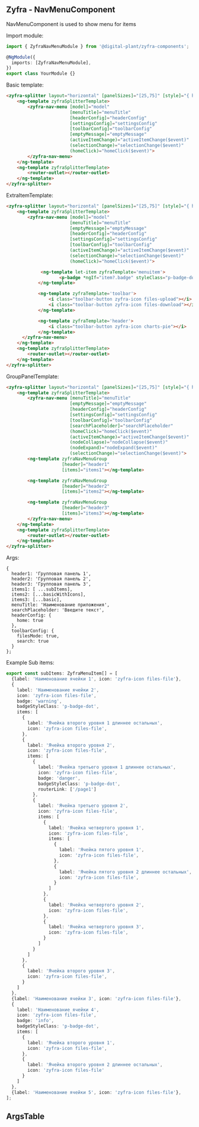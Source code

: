 
## Zyfra - NavMenuComponent

<Subtitle>NavMenuComponent is used to show menu for items</Subtitle>

Import module:

```typescript
import { ZyfraNavMenuModule } from '@digital-plant/zyfra-components';

@NgModule({
  imports: [ZyfraNavMenuModule],
})
export class YourModule {}
```

Basic template:

```html
<zyfra-splitter layout="horizontal" [panelSizes]="[25,75]" [style]="{ height: '600px' }">
    <ng-template zyfraSplitterTemplate>
        <zyfra-nav-menu [model]="model"
                        [menuTitle]="menuTitle"
                        [headerConfig]="headerConfig"
                        [settingsConfig]="settingsConfig"
                        [toolbarConfig]="toolbarConfig"
                        [emptyMessage]="emptyMessage"
                        (activeItemChange)="activeItemChange($event)"
                        (selectionChange)="selectionChange($event)"
                        (homeClick)="homeClick($event)">
        </zyfra-nav-menu>
    </ng-template>
    <ng-template zyfraSplitterTemplate>
        <router-outlet></router-outlet>
    </ng-template>
</zyfra-splitter>
```

ExtraItemTemplate:

```html
<zyfra-splitter layout="horizontal" [panelSizes]="[25,75]" [style]="{ height: '600px' }">
    <ng-template zyfraSplitterTemplate>
        <zyfra-nav-menu [model]="model"
                        [menuTitle]="menuTitle"
                        [emptyMessage]="emptyMessage"
                        [headerConfig]="headerConfig"
                        [settingsConfig]="settingsConfig"
                        [toolbarConfig]="toolbarConfig"
                        (activeItemChange)="activeItemChange($event)"
                        (selectionChange)="selectionChange($event)"
                        (homeClick)="homeClick($event)">

             <ng-template let-item zyfraTemplate='menuitem'>
                    <p-badge *ngIf="item?.badge" styleClass="p-badge-dot" [severity]="item.badge"></p-badge>
            </ng-template>

            <ng-template zyfraTemplate='toolbar'>
                <i class="toolbar-button zyfra-icon files-upload"></i>
                <i class="toolbar-button zyfra-icon files-download"></i>
            </ng-template>

            <ng-template zyfraTemplate='header'>
                <i class="toolbar-button zyfra-icon charts-pie"></i>
            </ng-template>
      </zyfra-nav-menu>
    </ng-template>
    <ng-template zyfraSplitterTemplate>
        <router-outlet></router-outlet>
    </ng-template>
</zyfra-splitter>
```

GroupPanelTemplate:

```html
<zyfra-splitter layout="horizontal" [panelSizes]="[25,75]" [style]="{ height: '600px' }">
    <ng-template zyfraSplitterTemplate>
        <zyfra-nav-menu [menuTitle]="menuTitle"
                        [emptyMessage]="emptyMessage"
                        [headerConfig]="headerConfig"
                        [settingsConfig]="settingsConfig"
                        [toolbarConfig]="toolbarConfig"
                        [searchPlaceholder]="searchPlaceholder"
                        (homeClick)="homeClick($event)"
                        (activeItemChange)="activeItemChange($event)"
                        (nodeCollapse)="nodeCollapse($event)"
                        (nodeExpand)="nodeExpand($event)"
                        (selectionChange)="selectionChange($event)">
        <ng-template zyfraNavMenuGroup
                     [header]="header1"
                     [items]="items1"></ng-template>

        <ng-template zyfraNavMenuGroup
                     [header]="header2"
                     [items]="items2"></ng-template>

        <ng-template zyfraNavMenuGroup
                     [header]="header3"
                     [items]="items3"></ng-template>
        </zyfra-nav-menu>
    </ng-template>
    <ng-template zyfraSplitterTemplate>
        <router-outlet></router-outlet>
    </ng-template>
</zyfra-splitter>
```

Args:

```
{
  header1: 'Групповая панель 1',
  header2: 'Групповая панель 2',
  header3: 'Групповая панель 3',
  items1: [ ...subItems],
  items2: [...basicWithIcons],
  items3: [...basic],
  menuTitle: 'Наименование приложения',
  searchPlaceholder: 'Введите текст',
  headerConfig: {
    home: true
  },
  toolbarConfig: {
    filesMode: true,
    search: true
  }
};
```

Example Sub items:

```ts
export const subItems: ZyfraMenuItem[] = [
  {label: 'Наименование ячейки 1', icon: 'zyfra-icon files-file'},
  {
    label: 'Наименование ячейки 2',
    icon: 'zyfra-icon files-file',
    badge: 'warning',
    badgeStyleClass: 'p-badge-dot',
    items: [
      {
        label: 'Ячейка второго уровня 1 длиннее остальных',
        icon: 'zyfra-icon files-file',
      },
      {
        label: 'Ячейка второго уровня 2',
        icon: 'zyfra-icon files-file',
        items: [
          {
            label: 'Ячейка третьего уровня 1 длиннее остальных',
            icon: 'zyfra-icon files-file',
            badge: 'danger',
            badgeStyleClass: 'p-badge-dot',
            routerLink: ['/page1']
          },
          {
            label: 'Ячейка третьего уровня 2',
            icon: 'zyfra-icon files-file',
            items: [
              {
                label: 'Ячейка четвертого уровня 1',
                icon: 'zyfra-icon files-file',
                items: [
                  {
                    label: 'Ячейка пятого уровня 1',
                    icon: 'zyfra-icon files-file',
                  },
                  {
                    label: 'Ячейка пятого уровня 2 длиннее остальных',
                    icon: 'zyfra-icon files-file',
                  }
                ]
              },
              {
                label: 'Ячейка четвертого уровня 2',
                icon: 'zyfra-icon files-file',
              },
              {
                label: 'Ячейка четвертого уровня 3',
                icon: 'zyfra-icon files-file',
              }
            ]
          }
        ]
      },
      {
        label: 'Ячейка второго уровня 3',
        icon: 'zyfra-icon files-file',
      }
    ]
  },
  {label: 'Наименование ячейки 3', icon: 'zyfra-icon files-file'},
  {
    label: 'Наименование ячейки 4',
    icon: 'zyfra-icon files-file',
    badge: 'info',
    badgeStyleClass: 'p-badge-dot',
    items: [
      {
        label: 'Ячейка второго уровня 1',
        icon: 'zyfra-icon files-file',
      },
      {
        label: 'Ячейка второго уровня 2 длиннее остальных',
        icon: 'zyfra-icon files-file'
      }
    ]
  },
  {label: 'Наименование ячейки 5', icon: 'zyfra-icon files-file'},
];
```

## ArgsTable

<ArgsTable of={ZyfraNavMenuComponent} />
